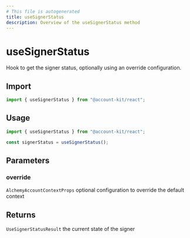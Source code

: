 ```yaml
---
# This file is autogenerated
title: useSignerStatus
description: Overview of the useSignerStatus method
---
```


# useSignerStatus

Hook to get the signer status, optionally using an override configuration.

## Import

```ts
import { useSignerStatus } from "@account-kit/react";
```

## Usage

```ts
import { useSignerStatus } from "@account-kit/react";

const signerStatus = useSignerStatus();
```

## Parameters

### override

`AlchemyAccountContextProps`
optional configuration to override the default context

## Returns

`UseSignerStatusResult`
the current state of the signer
